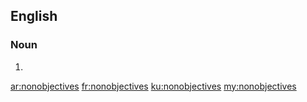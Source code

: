 ==English==

===Noun===
{{head|en|plural}}

# {{plural of|nonobjective|lang=en}}

[[ar:nonobjectives]]
[[fr:nonobjectives]]
[[ku:nonobjectives]]
[[my:nonobjectives]]